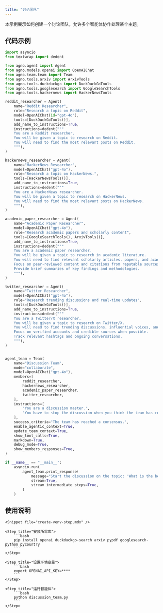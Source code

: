 ```yaml
---
title: "讨论团队"
---
```

本示例展示如何创建一个讨论团队，允许多个智能体协作处理某个主题。

## 代码示例

```python discussion_team.py
import asyncio
from textwrap import dedent

from agno.agent import Agent
from agno.models.openai import OpenAIChat
from agno.team.team import Team
from agno.tools.arxiv import ArxivTools
from agno.tools.duckduckgo import DuckDuckGoTools
from agno.tools.googlesearch import GoogleSearchTools
from agno.tools.hackernews import HackerNewsTools

reddit_researcher = Agent(
    name="Reddit Researcher",
    role="Research a topic on Reddit",
    model=OpenAIChat(id="gpt-4o"),
    tools=[DuckDuckGoTools()],
    add_name_to_instructions=True,
    instructions=dedent("""
    You are a Reddit researcher.
    You will be given a topic to research on Reddit.
    You will need to find the most relevant posts on Reddit.
    """),
)

hackernews_researcher = Agent(
    name="HackerNews Researcher",
    model=OpenAIChat("gpt-4o"),
    role="Research a topic on HackerNews.",
    tools=[HackerNewsTools()],
    add_name_to_instructions=True,
    instructions=dedent("""
    You are a HackerNews researcher.
    You will be given a topic to research on HackerNews.
    You will need to find the most relevant posts on HackerNews.
    """),
)

academic_paper_researcher = Agent(
    name="Academic Paper Researcher",
    model=OpenAIChat("gpt-4o"),
    role="Research academic papers and scholarly content",
    tools=[GoogleSearchTools(), ArxivTools()],
    add_name_to_instructions=True,
    instructions=dedent("""
    You are a academic paper researcher.
    You will be given a topic to research in academic literature.
    You will need to find relevant scholarly articles, papers, and academic discussions.
    Focus on peer-reviewed content and citations from reputable sources.
    Provide brief summaries of key findings and methodologies.
    """),
)

twitter_researcher = Agent(
    name="Twitter Researcher",
    model=OpenAIChat("gpt-4o"),
    role="Research trending discussions and real-time updates",
    tools=[DuckDuckGoTools()],
    add_name_to_instructions=True,
    instructions=dedent("""
    You are a Twitter/X researcher.
    You will be given a topic to research on Twitter/X.
    You will need to find trending discussions, influential voices, and real-time updates.
    Focus on verified accounts and credible sources when possible.
    Track relevant hashtags and ongoing conversations.
    """),
)


agent_team = Team(
    name="Discussion Team",
    mode="collaborate",
    model=OpenAIChat("gpt-4o"),
    members=[
        reddit_researcher,
        hackernews_researcher,
        academic_paper_researcher,
        twitter_researcher,
    ],
    instructions=[
        "You are a discussion master.",
        "You have to stop the discussion when you think the team has reached a consensus.",
    ],
    success_criteria="The team has reached a consensus.",
    enable_agentic_context=True,
    update_team_context=True,
    show_tool_calls=True,
    markdown=True,
    debug_mode=True,
    show_members_responses=True,
)

if __name__ == "__main__":
    asyncio.run(
        agent_team.print_response(
            message="Start the discussion on the topic: 'What is the best way to learn to code?'",
            stream=True,
            stream_intermediate_steps=True,
        )
    )
```

## 使用说明

<Steps>

    <Snippet file="create-venv-step.mdx" />

    <Step title="安装所需库">
        ```bash
        pip install openai duckduckgo-search arxiv pypdf googlesearch-python pycountry 
        ```
    </Step>

    <Step title="设置环境变量">
        ```bash
        export OPENAI_API_KEY=****
        ```
    </Step>

    <Step title="运行智能体">
        ```bash
        python discussion_team.py
        ```
    </Step>

</Steps>